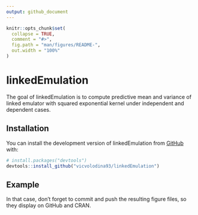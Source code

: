```yaml
---
output: github_document
---
```


<!-- README.md is generated from README.Rmd. Please edit that file -->

```r
knitr::opts_chunk$set(
  collapse = TRUE,
  comment = "#>",
  fig.path = "man/figures/README-",
  out.width = "100%"
)
```

# linkedEmulation

<!-- badges: start -->
<!-- badges: end -->

The goal of linkedEmulation is to compute predictive mean and variance of linked emulator with squared exponential kernel under independent and dependent cases.

## Installation

You can install the development version of linkedEmulation from [GitHub](https://github.com/) with:

``` r
# install.packages("devtools")
devtools::install_github("vicvolodina93/linkedEmulation")
```

## Example

In that case, don't forget to commit and push the resulting figure files, so they display on GitHub and CRAN.
